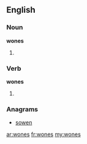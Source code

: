 ==English==

===Noun===
'''wones'''

# {{plural of|[[wone]]}}

===Verb===
'''wones'''

# {{third-person singular of|wone}}

===Anagrams===
* [[sowen#English|sowen]]

[[ar:wones]]
[[fr:wones]]
[[my:wones]]